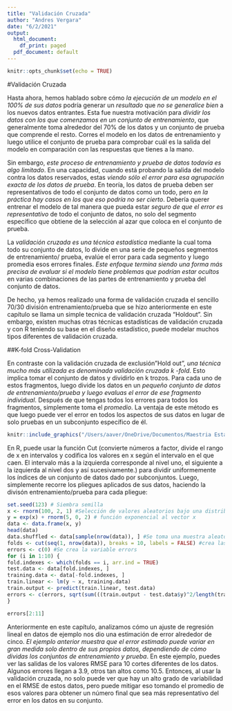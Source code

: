 ---
title: "Validación Cruzada"
author: "Andres Vergara"
date: "6/2/2021"
output:
  html_document:
    df_print: paged
  pdf_document: default
---

```{r setup, include=FALSE}
knitr::opts_chunk$set(echo = TRUE)
```

#Validación Cruzada

Hasta ahora, hemos hablado sobre cómo *la ejecución de un modelo en el 100% de sus datos* podría generar un *resultado* que *no se generalice bien* a los nuevos datos entrantes. Esta fue nuestra motivación para *dividir los datos con los que comenzamos en un conjunto de entrenamiento*, que generalmente toma alrededor del 70% de los datos y un conjunto de prueba que comprende el resto. Corres el modelo en los datos de entrenamiento y luego utilice el conjunto de prueba para comprobar cuál es la salida del modelo en comparación con las respuestas que tienes a la mano.


Sin embargo, *este proceso de entrenamiento y prueba de datos todavía es algo limitado*. En una capacidad, cuando está probando la salida del modelo contra los datos reservados, estas *viendo sólo el error para esa agrupación exacta de los datos de prueba*. En teoría, los datos de prueba deben ser representativos de todo el conjunto de datos como un todo, pero *en la práctica hay casos en los que eso podría no ser cierto*. Debería querer entrenar el modelo de tal manera que pueda estar *seguro de que el error es representativo* de todo el conjunto de datos, no solo del segmento específico que obtiene de la selección al azar que coloca en el conjunto de prueba.

La *validación cruzada es una técnica estadística* mediante la cual toma todo su conjunto de datos, lo divide en una serie de pequeños segmentos de entrenamiento/ prueba, evalúe el error para cada segmento y luego promedia esos errores finales. *Este enfoque termina siendo una forma más precisa de evaluar si el modelo tiene problemas que podrían estar ocultos* en varias combinaciones de las partes de entrenamiento y prueba del conjunto de datos.

De hecho, ya hemos realizado una forma de validación cruzada el sencillo 70/30 división entrenamiento/prueba que se hizo anteriormente en este capítulo se llama un simple tecnica de validación cruzada "Holdout". Sin embargo, existen muchas otras técnicas estadísticas de validación cruzada y con R teniendo su base en el diseño estadístico, puede modelar muchos tipos diferentes de validación cruzada.




##K-fold Cross-Validation 

En contraste con la validación cruzada de exclusión"Hold out", *una técnica mucho más utilizada es denominada validación cruzada k -fold*. Esto implica tomar el conjunto de datos y dividirlo en k trozos. Para cada uno de estos fragmentos, luego divide los datos en un *pequeño conjunto de datos de entrenamiento/prueba y luego evaluas el error de ese fragmento individual*. Después de que tengas todos los errores para todos los fragmentos, simplemente toma el *promedio*. La ventaja de este método es que luego puede ver el error en todos los aspectos de sus datos en lugar de solo pruebas en un subconjunto específico de él.

```{r}
knitr::include_graphics("/Users/aaver/OneDrive/Documentos/Maestria Estadistica/Trabajo de Grado/Versón 2/Semillero de Investigación/K-fold Cross-validation.png")
```

En R, puede usar la función Cut (convierte números a factor, divide el rango de x en intervalos y codifica los valores en x según el intervalo en el que caen. El intervalo más a la izquierda corresponde al nivel uno, el siguiente a la izquierda al nivel dos y así sucesivamente.) para dividir uniformemente los índices de un conjunto de datos dado por subconjuntos. Luego, simplemente recorre los pliegues aplicados de sus datos, haciendo la divisón entrenamiento/prueba para cada pliegue:

```{r}
set.seed(123) # Siembra semilla
x <- rnorm(100, 2, 1) #Selección de valores aleatorios bajo una distribución normal(n,mean,sd)
y = exp(x) + rnorm(5, 0, 2) # función exponencial al vector x
data <- data.frame(x, y)
head(data)
data.shuffled <- data[sample(nrow(data)), ] #Se toma una muestra aleatoria simple sin reemplazo
folds <- cut(seq(1, nrow(data)), breaks = 10, labels = FALSE) #crea las particiones 
errors <- c(0) #Se crea la variable errors
for (i in 1:10) {
fold.indexes <- which(folds == i, arr.ind = TRUE)
test.data <- data[fold.indexes, ]
training.data <- data[-fold.indexes, ]
train.linear <- lm(y ~ x, training.data)
train.output <- predict(train.linear, test.data)
errors <- c(errors, sqrt(sum(((train.output - test.data$y)^2/length(train.output))))) #Calculo del RMSE (Raiz del Error Cuadratico Medio)
}

```

```{r}
errors[2:11]
```

Anteriormente en este capítulo, analizamos cómo un ajuste de regresión lineal en datos de ejemplo nos dio una estimación de error alrededor de cinco. *El ejemplo anterior muestra que el error estimado puede variar en gran medida solo dentro de sus propios datos, dependiendo de cómo dividas los conjuntos de entrenamiento y prueba*. En este ejemplo, puedes ver las salidas de los valores RMSE para 10 cortes diferentes de los datos. Algunos errores llegan a 3.9, otros tan altos como 10.5. Entonces, al usar la validación cruzada, no solo puede ver que hay un alto grado de variabilidad en el RMSE de estos datos, pero puede mitigar eso tomando el promedio de esos valores para obtener un número final que sea más representativo del error en los datos en su conjunto.
